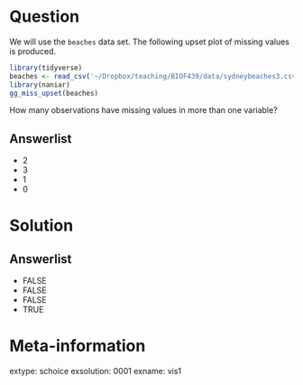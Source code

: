 Question
========

We will use the `beaches` data set. The following upset plot of missing values
is produced.

```r
library(tidyverse)
beaches <- read_csv('~/Dropbox/teaching/BIOF439/data/sydneybeaches3.csv')
library(naniar)
gg_miss_upset(beaches)
```

How many observations have missing values in more than one variable?

Answerlist
----------

* 2
* 3
* 1
* 0

Solution
========

Answerlist
----------

* FALSE
* FALSE
* FALSE
* TRUE

Meta-information
================

extype: schoice
exsolution: 0001
exname: vis1
